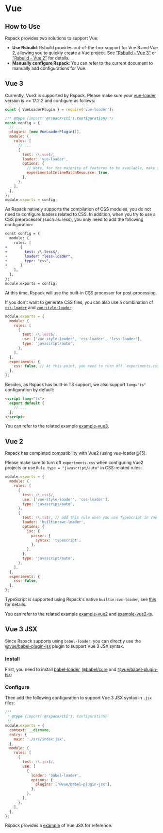 
# Vue

## How to Use

Rspack provides two solutions to support Vue:

- **Use Rsbuild**: Rsbuild provides out-of-the-box support for Vue 3 and Vue 2, allowing you to quickly create a Vue project. See ["Rsbuild - Vue 3"](https://rsbuild.dev/guide/framework/vue3) or ["Rsbuild - Vue 2"](https://rsbuild.dev/guide/framework/vue2) for details.
- **Manually configure Rspack**: You can refer to the current document to manually add configurations for Vue.

## Vue 3

Currently, Vue3 is supported by Rspack. Please make sure your [vue-loader](https://github.com/vuejs/vue-loader) version is >= 17.2.2 and configure as follows:

```js title="rspack.config.js"
const { VueLoaderPlugin } = require('vue-loader');

/** @type {import('@rspack/cli').Configuration} */
const config = {
  // ...
  plugins: [new VueLoaderPlugin()],
  module: {
    rules: [
      // ...
      {
        test: /\.vue$/,
        loader: 'vue-loader',
        options: {
          // Note, for the majority of features to be available, make sure this option is `true`
          experimentalInlineMatchResource: true,
        },
      },
    ],
  },
};
module.exports = config;
```

As Rspack natively supports the compilation of CSS modules, you do not need to configure loaders related to CSS. In addition, when you try to use a CSS preprocessor (such as: less), you only need to add the following configuration:

```diff
const config = {
  module: {
    rules: [
+      {
+        test: /\.less$/,
+        loader: "less-loader",
+        type: "css",
+      }
    ],
  },
};
module.exports = config;
```

At this time, Rspack will use the built-in CSS processor for post-processing.

If you don't want to generate CSS files, you can also use a combination of [`css-loader`](https://github.com/webpack-contrib/css-loader) and [`vue-style-loader`](https://github.com/vuejs/vue-style-loader):

```js
module.exports = {
  module: {
    rules: [
      {
        test: /\.less$/,
        use: ['vue-style-loader', 'css-loader', 'less-loader'],
        type: 'javascript/auto',
      },
    ],
  },
  experiments: {
    css: false, // At this point, you need to turn off `experiments.css` to adapt to the internal processing logic of `vue-loader`
  },
};
```

Besides, as Rspack has built-in TS support, we also support `lang="ts"` configuration by default:

```html
<script lang="ts">
  export default {
    // ...
  };
</script>
```

You can refer to the related example [example-vue3](https://github.com/rspack-contrib/rspack-examples/tree/main/rspack/vue).

## Vue 2

Rspack has completed compatibility with Vue2 (using vue-loader@15).

Please make sure to turn off `experiments.css` when configuring Vue2 projects or use `Rule.type = "javascript/auto"` in CSS-related rules:

```js title="rspack.config.js"
module.exports = {
  module: {
    rules: [
      {
        test: /\.css$/,
        use: ['vue-style-loader', 'css-loader'],
        type: 'javascript/auto',
      },
      {
        test: /\.ts$/, // add this rule when you use TypeScript in Vue SFC
        loader: 'builtin:swc-loader',
        options: {
          jsc: {
            parser: {
              syntax: 'typescript',
            },
          },
        },
        type: 'javascript/auto',
      },
    ],
  },
  experiments: {
    css: false,
  },
};
```

TypeScript is supported using Rspack's native `builtin:swc-loader`, see [this](/guide/features/builtin-swc-loader) for details.

You can refer to the related example [example-vue2](https://github.com/rspack-contrib/rspack-examples/tree/main/rspack/vue2) and [example-vue2-ts](https://github.com/rspack-contrib/rspack-examples/tree/main/rspack/vue2-ts).

## Vue 3 JSX

Since Rspack supports using `babel-loader`, you can directly use the [@vue/babel-plugin-jsx](https://github.com/vuejs/babel-plugin-jsx) plugin to support Vue 3 JSX syntax.

### Install

First, you need to install [babel-loader](https://www.npmjs.com/package/babel-loader), [@babel/core](https://www.npmjs.com/package/@babel/core) and [@vue/babel-plugin-jsx](https://www.npmjs.com/package/@vue/babel-plugin-jsx):

<PackageManagerTabs command="add babel-loader @babel/core @vue/babel-plugin-jsx -D" />

### Configure

Then add the following configuration to support Vue 3 JSX syntax in `.jsx` files:

```js title="rspack.config.js"
/**
 * @type {import('@rspack/cli'). Configuration}
 */
module.exports = {
  context: __dirname,
  entry: {
    main: './src/index.jsx',
  },
  module: {
    rules: [
      {
        test: /\.jsx$/,
        use: [
          {
            loader: 'babel-loader',
            options: {
              plugins: ['@vue/babel-plugin-jsx'],
            },
          },
        ],
      },
    ],
  },
};
```

Rspack provides a [example](https://github.com/rspack-contrib/rspack-examples/tree/main/rspack/vue3-jsx) of Vue JSX for reference.
